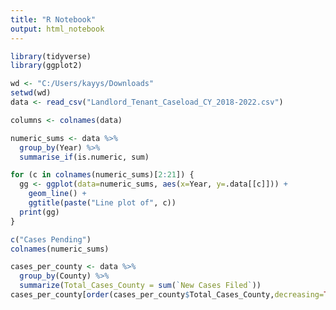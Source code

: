 ---
title: "R Notebook"
output: html_notebook
---

```{r}
library(tidyverse)
library(ggplot2)

wd <- "C:/Users/kayys/Downloads"
setwd(wd)
data <- read_csv("Landlord_Tenant_Caseload_CY_2018-2022.csv")
```

```{r}
columns <- colnames(data)

numeric_sums <- data %>%
  group_by(Year) %>%
  summarise_if(is.numeric, sum)

for (c in colnames(numeric_sums)[2:21]) {
  gg <- ggplot(data=numeric_sums, aes(x=Year, y=.data[[c]])) +
    geom_line() +
    ggtitle(paste("Line plot of", c))
  print(gg)
}

c("Cases Pending")
colnames(numeric_sums)


```
```{r}
cases_per_county <- data %>% 
  group_by(County) %>%
  summarize(Total_Cases_County = sum(`New Cases Filed`))
cases_per_county[order(cases_per_county$Total_Cases_County,decreasing=TRUE),  ]
```


